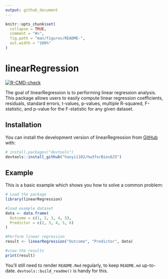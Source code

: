 ```yaml
---
output: github_document
---
```


<!-- README.md is generated from README.Rmd. Please edit that file -->

```r
knitr::opts_chunk$set(
  collapse = TRUE,
  comment = "#>",
  fig.path = "man/figures/README-",
  out.width = "100%"
)
```

# linearRegression

<!-- badges: start -->
[![R-CMD-check](https://github.com/haoyi1102/hw3forBios625/actions/workflows/R-CMD-check.yaml/badge.svg)](https://github.com/haoyi1102/hw3forBios625/actions/workflows/R-CMD-check.yaml)
<!-- badges: end -->

The goal of linearRegression is to performing linear regression analysis. This package allows users to easily compute linear regression coefficients, residuals, standard errors, t-values, p-values, multiple R-squared, F-statistic, and p-value for the F-statistic for any given dataset.


## Installation

You can install the development version of linearRegression from [GitHub](https://github.com/) with:

``` r
# install.packages("devtools")
devtools::install_github("haoyi1102/hw3forBios625")
```

## Example

This is a basic example which shows you how to solve a common problem:

```r
# Load the package
library(linearRegression)

#load example dataset
data <- data.frame(
  Outcome = c(1, 2, 3, 4, 5),
  Predictor = c(2, 3, 4, 5, 6)
)

#Perform linear regression
result <- linearRegression("Outcome", "Predictor", data)

#view the results
print(result)
```

You'll still need to render `README.Rmd` regularly, to keep `README.md` up-to-date. `devtools::build_readme()` is handy for this.

